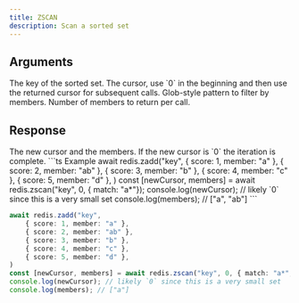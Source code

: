 ```yaml
---
title: ZSCAN
description: Scan a sorted set
---
```


## Arguments

<ParamField body="key" type="string" required>
  The key of the sorted set.
</ParamField>

<ParamField body="cursor" type="number">
  The cursor, use `0` in the beginning and then use the returned cursor for subsequent calls.
</ParamField>

<ParamField body="options" type="Object">
  <ParamField body="match" type="string">
    Glob-style pattern to filter by members.
  </ParamField>
  <ParamField body="count" type="number">
    Number of members to return per call.
  </ParamField>
</ParamField>

## Response

<ResponseField type="[number, TMember[]]" required>
  The new cursor and the members.
  If the new cursor is `0` the iteration is complete.
</ResponseField>

<RequestExample>
```ts Example
await redis.zadd("key", 
    { score: 1, member: "a" },
    { score: 2, member: "ab" },
    { score: 3, member: "b" },
    { score: 4, member: "c" },
    { score: 5, member: "d" },
)
const [newCursor, members] = await redis.zscan("key", 0, { match: "a*"});
console.log(newCursor); // likely `0` since this is a very small set
console.log(members); // ["a", "ab"]
```

```ts withCount
await redis.zadd("key", 
    { score: 1, member: "a" },
    { score: 2, member: "ab" },
    { score: 3, member: "b" },
    { score: 4, member: "c" },
    { score: 5, member: "d" },
)
const [newCursor, members] = await redis.zscan("key", 0, { match: "a*", count: 1});
console.log(newCursor); // likely `0` since this is a very small set
console.log(members); // ["a"]
```
</RequestExample>
